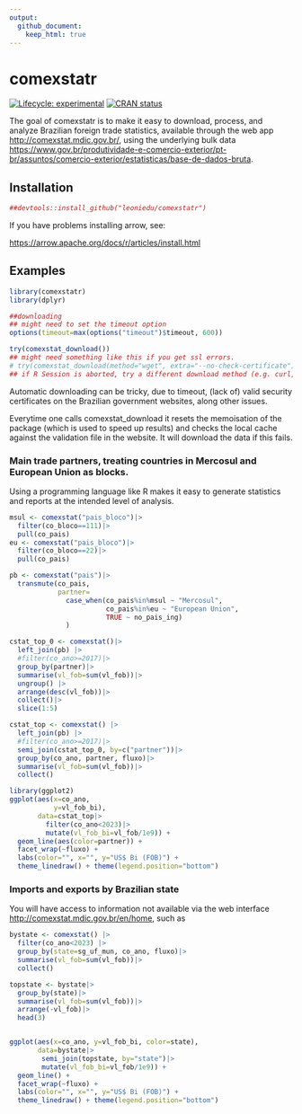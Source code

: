 ```yaml
---
output:
  github_document:
    keep_html: true
---
```


<!-- README.md is generated from README.Rmd. Please edit that file -->

# comexstatr

<!-- badges: start -->

[![Lifecycle:
experimental](https://img.shields.io/badge/lifecycle-experimental-orange.svg)](https://lifecycle.r-lib.org/articles/stages.html#experimental)
[![CRAN
status](https://www.r-pkg.org/badges/version/comexstatr)](https://CRAN.R-project.org/package=comexstatr)
<!-- badges: end -->

The goal of comexstatr is to make it easy to download, process, and
analyze Brazilian foreign trade statistics, available through the web
app <http://comexstat.mdic.gov.br/>, using the underlying bulk data
<https://www.gov.br/produtividade-e-comercio-exterior/pt-br/assuntos/comercio-exterior/estatisticas/base-de-dados-bruta>.

## Installation

```r
##devtools::install_github("leoniedu/comexstatr")
```

If you have problems installing arrow, see:

<https://arrow.apache.org/docs/r/articles/install.html>


## Examples

``` r
library(comexstatr)
library(dplyr)

##downloading
## might need to set the timeout option
options(timeout=max(options("timeout")$timeout, 600))

try(comexstat_download())
## might need something like this if you get ssl errors. 
# try(comexstat_download(method="wget", extra="--no-check-certificate"))
## if R Session is aborted, try a different download method (e.g. curl, rcurl, wget)


```

Automatic downloading can be tricky, due to timeout, (lack of) valid security certificates on the Brazilian government websites, along other issues. 

Everytime one calls comexstat_download it resets the memoisation of the package (which is used to speed up results) and checks the local cache against the validation file in the website. It will download the data if this fails.

### Main trade partners, treating countries in Mercosul and European Union as blocks.

Using a programming language like R makes it easy to generate statistics and reports at the intended level of analysis. 

```r

msul <- comexstat("pais_bloco")|>
  filter(co_bloco==111)|>
  pull(co_pais)
eu <- comexstat("pais_bloco")|>
  filter(co_bloco==22)|>
  pull(co_pais)

pb <- comexstat("pais")|>
  transmute(co_pais, 
            partner=
              case_when(co_pais%in%msul ~ "Mercosul",
                        co_pais%in%eu ~ "European Union",
                        TRUE ~ no_pais_ing)
              )

cstat_top_0 <- comexstat()|>
  left_join(pb) |> 
  #filter(co_ano>=2017)|>
  group_by(partner)|>
  summarise(vl_fob=sum(vl_fob))|>
  ungroup() |> 
  arrange(desc(vl_fob))|>
  collect()|>
  slice(1:5)

cstat_top <- comexstat() |>
  left_join(pb) |> 
  #filter(co_ano>=2017)|>
  semi_join(cstat_top_0, by=c("partner"))|>
  group_by(co_ano, partner, fluxo)|>
  summarise(vl_fob=sum(vl_fob))|>
  collect()

library(ggplot2)
ggplot(aes(x=co_ano, 
           y=vl_fob_bi), 
       data=cstat_top|>
         filter(co_ano<2023)|>
         mutate(vl_fob_bi=vl_fob/1e9)) +
  geom_line(aes(color=partner)) +
  facet_wrap(~fluxo) +
  labs(color="", x="", y="US$ Bi (FOB)") +
  theme_linedraw() + theme(legend.position="bottom")

```




### Imports and exports by Brazilian state

You will have access to information not available via the web interface <http://comexstat.mdic.gov.br/en/home>, such as 
```r

bystate <- comexstat() |> 
  filter(co_ano<2023) |>
  group_by(state=sg_uf_mun, co_ano, fluxo)|>
  summarise(vl_fob=sum(vl_fob))|>
  collect()

topstate <- bystate|>
  group_by(state)|>
  summarise(vl_fob=sum(vl_fob))|>
  arrange(-vl_fob)|>
  head(3)


ggplot(aes(x=co_ano, y=vl_fob_bi, color=state), 
       data=bystate|>
        semi_join(topstate, by="state")|>
        mutate(vl_fob_bi=vl_fob/1e9)) +
  geom_line() +
  facet_wrap(~fluxo) +
  labs(color="", x="", y="US$ Bi (FOB)") +
  theme_linedraw() + theme(legend.position="bottom")
```





